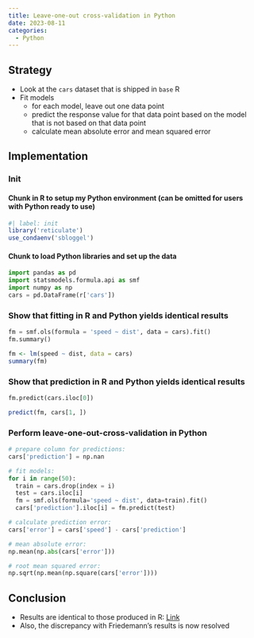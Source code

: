 ```yaml
---
title: Leave-one-out cross-validation in Python
date: 2023-08-11
categories:
  - Python
---
```


## Strategy
* Look at the `cars` dataset that is shipped in `base` R
* Fit models
  * for each model, leave out one data point
  * predict the response value for that data point based on the model that is not based on that data point
  * calculate mean absolute error and mean squared error

## Implementation

### Init
#### Chunk in R to setup my Python environment (can be omitted for users with Python ready to use)
```r
#| label: init
library('reticulate')
use_condaenv('sbloggel')
```

#### Chunk to load Python libraries and set up the data
```python
import pandas as pd
import statsmodels.formula.api as smf
import numpy as np
cars = pd.DataFrame(r['cars'])
```

### Show that fitting in R and Python yields identical results
```python
fm = smf.ols(formula = 'speed ~ dist', data = cars).fit()
fm.summary()
```

```r
fm <- lm(speed ~ dist, data = cars)
summary(fm)
```

### Show that prediction in R and Python yields identical results
```python
fm.predict(cars.iloc[0])
```

```r
predict(fm, cars[1, ])
```


### Perform leave-one-out-cross-validation in Python
```python
# prepare column for predictions:
cars['prediction'] = np.nan

# fit models:
for i in range(50):
  train = cars.drop(index = i)
  test = cars.iloc[i]
  fm = smf.ols(formula='speed ~ dist', data=train).fit()
  cars['prediction'].iloc[i] = fm.predict(test)

# calculate prediction error:
cars['error'] = cars['speed'] - cars['prediction']

# mean absolute error:
np.mean(np.abs(cars['error']))

# root mean squared error:
np.sqrt(np.mean(np.square(cars['error'])))
```

## Conclusion
* Results are identical to those produced in R: [Link](https://sbloggel.netlify.app/posts/2023-08-08-leave-one-out-cross-validation-in-r/2023-08-08-leave-one-out-cross-validation-in-r)
* Also, the discrepancy with Friedemann's results is now resolved